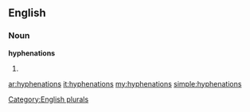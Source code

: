 ==English==

===Noun===
'''hyphenations'''

# {{plural of|[[hyphenation]]}}

[[Category:English plurals]]

[[ar:hyphenations]]
[[it:hyphenations]]
[[my:hyphenations]]
[[simple:hyphenations]]